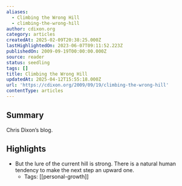 ```yaml
---
aliases:
  - Climbing the Wrong Hill
  - climbing-the-wrong-hill
author: cdixon.org
category: articles
createdAt: 2025-02-09T20:38:25.000Z
lastHighlightedOn: 2023-06-07T09:11:52.223Z
publishedOn: 2009-09-19T00:00:00.000Z
source: reader
status: seedling
tags: []
title: Climbing the Wrong Hill
updatedAt: 2025-04-12T15:55:18.000Z
url: 'https://cdixon.org/2009/09/19/climbing-the-wrong-hill'
contentType: articles
---
```

## Summary

Chris Dixon’s blog.

## Highlights

- But the lure of the current hill is strong. There is a natural human tendency to make the next step an upward one.
    - Tags: [[personal-growth]]
